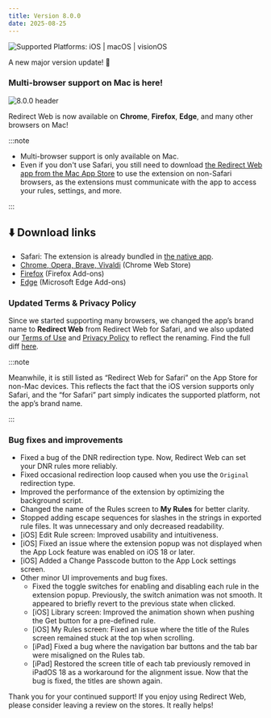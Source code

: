 ```yaml
---
title: Version 8.0.0
date: 2025-08-25
---
```


![Supported Platforms: iOS | macOS | visionOS](https://img.shields.io/badge/Platforms-iOS%20|%20macOS%20|%20visionOS-white)

A new major version update! 🚀

### Multi-browser support on Mac is here!

![8.0.0 header](/img/release-notes/multi-browser-support.png)

Redirect Web is now available on **Chrome**, **Firefox**, **Edge**, and many other browsers on Mac!

:::note

- Multi-browser support is only available on Mac.
- Even if you don't use Safari, you still need to download [the Redirect Web app from the Mac App Store](https://apps.apple.com/app/id1571283503) to use the extension on non-Safari browsers, as the extensions must communicate with the app to access your rules, settings, and more.

:::

## ⬇️ Download links

- Safari: The extension is already bundled in [the native app](https://apps.apple.com/app/id1571283503).
- [Chrome, Opera, Brave, Vivaldi](https://chromewebstore.google.com/detail/ffglckbhfbfmdkefdmjbhpnffkcmlhdh) (Chrome Web Store)
- [Firefox](https://addons.mozilla.org/firefox/addon/redirect-web/) (Firefox Add-ons)
- [Edge](https://microsoftedge.microsoft.com/addons/detail/hmfkakfdccgdpgemaicfgngnmflefpga) (Microsoft Edge Add-ons)


### Updated Terms & Privacy Policy

Since we started supporting many browsers, we changed the app’s brand name to **Redirect Web** from Redirect Web for Safari, and we also updated our [Terms of Use](/terms-of-use) and [Privacy Policy](/privacy-policy) to reflect the renaming. Find the full diff [here](https://github.com/mshibanami/redirect-web/commit/417f0571b3300e8c9c842a6b82cfb224a625d5ff).

:::note

Meanwhile, it is still listed as “Redirect Web for Safari” on the App Store for non-Mac devices. This reflects the fact that the iOS version supports only Safari, and the “for Safari” part simply indicates the supported platform, not the app’s brand name.

:::

### Bug fixes and improvements

- Fixed a bug of the DNR redirection type. Now, Redirect Web can set your DNR rules more reliably.
- Fixed occasional redirection loop caused when you use the `Original` redirection type.
- Improved the performance of the extension by optimizing the background script.
- Changed the name of the Rules screen to **My Rules** for better clarity.
- Stopped adding escape sequences for slashes in the strings in exported rule files. It was unnecessary and only decreased readability.
- [iOS] Edit Rule screen: Improved usability and intuitiveness.
- [iOS] Fixed an issue where the extension popup was not displayed when the App Lock feature was enabled on iOS 18 or later.
- [iOS] Added a Change Passcode button to the App Lock settings screen.
- Other minor UI improvements and bug fixes.
    - Fixed the toggle switches for enabling and disabling each rule in the extension popup. Previously, the switch animation was not smooth. It appeared to briefly revert to the previous state when clicked.
    - [iOS] Library screen: Improved the animation shown when pushing the Get button for a pre-defined rule.
    - [iOS] My Rules screen: Fixed an issue where the title of the Rules screen remained stuck at the top when scrolling.
    - [iPad] Fixed a bug where the navigation bar buttons and the tab bar were misaligned on the Rules tab.
    - [iPad] Restored the screen title of each tab previously removed in iPadOS 18 as a workaround for the alignment issue. Now that the bug is fixed, the titles are shown again.

Thank you for your continued support! If you enjoy using Redirect Web, please consider leaving a review on the stores. It really helps!
